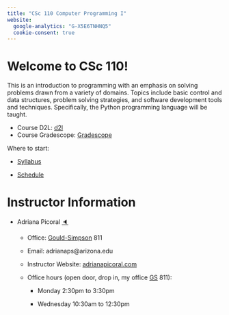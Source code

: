 ```yaml
---
title: "CSc 110 Computer Programming I"
website:
  google-analytics: "G-X5E6TNHNQ5"
  cookie-consent: true
---
```


# Welcome to CSc 110!

This is an introduction to programming with an emphasis on solving problems drawn from a variety of domains. Topics include basic control and data structures, problem solving strategies, and software development tools and techniques. Specifically, the Python programming language will be taught.

-   Course D2L: [d2l]()
-   Course Gradescope: [Gradescope]()

Where to start:

-   [Syllabus](syllabus.html)

-   [Schedule](schedule.html)

# Instructor Information

-   Adriana Picoral [🔈](https://namedrop.io/adrianapicoral "how to pronounce Adriana Picoral")

    -   Office: [Gould-Simpson](https://goo.gl/maps/h8Vyf7RNQiMAScDY6) 811

    -   Email: adrianaps\@arizona.edu

    -   Instructor Website: [adrianapicoral.com](https://adrianapicoral.com/)

    -   Office hours (open door, drop in, my office [GS](https://goo.gl/maps/h8Vyf7RNQiMAScDY6) 811):

        -   Monday 2:30pm to 3:30pm

        -   Wednesday 10:30am to 12:30pm

    
